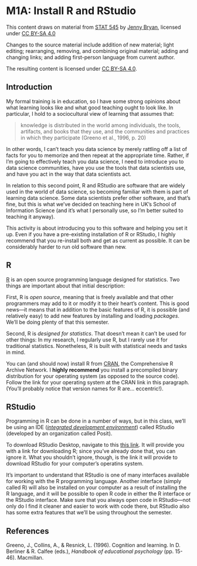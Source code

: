# M1A: Install R and RStudio

This content draws on material from [STAT 545](https://stat545.com/) by [Jenny Bryan](https://jennybryan.org/), licensed under [CC BY-SA 4.0](https://creativecommons.org/licenses/by-sa/4.0/)

Changes to the source material include addition of new material; light editing; rearranging, removing, and combining original material; adding and changing links; and adding first-person language from current author.

The resulting content is licensed under [CC BY-SA 4.0](http://creativecommons.org/licenses/by-nc-sa/4.0/).

## Introduction

My formal training is in education, so I have some strong opinions about what learning looks like and what good teaching ought to look like. In particular, I hold to a sociocultural view of learning that assumes that:

> knowledge is distributed in the world among individuals, the tools, artifacts, and books that they use, and the communities and practices in which they participate (Greeno et al., 1996, p. 20)

In other words, I can't teach you data science by merely rattling off a list of facts for you to memorize and then repeat at the appropriate time. Rather, if I'm going to effectively teach you data science, I need to introduce you to data science communities, have you use the tools that data scientists use, and have you act in the way that data scientists act.

In relation to this second point, R and RStudio are  software that are widely used in the world of data science, so becoming familiar with them is part of learning data science. Some data scientists prefer other software, and that's fine, but this is what we've decided on teaching here in UK's School of Information Science (and it's what I personally use, so I'm better suited to teaching it anyway).

This activity is about introducing you to this software and helping you set it up. Even if you have a pre-existing installation of R or RStudio, I highly recommend that you re-install both and get as current as possible. It can be considerably harder to run old software than new.

## R

[R](https://www.r-project.org/) is an open source programming language designed for statistics. Two things are important about that initial description:

First, R is *open source*, meaning that is freely available and that other programmers may add to it or modify it to their heart's content. This is good news—it means that in addition to the basic features of R, it is possible (and relatively easy) to add new features by installing and loading *packages*. We'll be doing plenty of that this semester.

Second, R is *designed for statistics*. That doesn't mean it can't be used for other things: In my research, I regularly use R, but I rarely use it for traditional statistics. Nonetheless, R is built with statistical needs and tasks in mind.

You can (and should now) install R from [CRAN](https://cloud.r-project.org/), the Comprehensive R Archive Network. I **highly recommend** you install a precompiled binary distribution for your operating system (as opposed to the source code). Follow the link for your operating system at the CRAN link in this paragraph. (You'll probably notice that version names for R are... eccentric!).

## RStudio

Programming in R can be done in a number of ways, but in this class, we'll be using an IDE (*[integrated development environment](https://en.wikipedia.org/wiki/Integrated_development_environment)*) called RStudio (developed by an organization called Posit).

To download RStudio Desktop, navigate to this [this link](https://posit.co/download/rstudio-desktop/). It will provide you with a link for downloading R; since you've already done that, you can ignore it. What you shouldn't ignore, though, is the link it will provide to download RStudio for your computer's operatins system.

It's important to understand that RStudio is one of many interfaces available for working with the R programming language. Another interface (simply called R) will also be installed on your computer as a result of installing the R language, and it will be possible to open R code in either the R interface or the RStudio interface. Make sure that you always open code in RStudio—not only do I find it cleaner and easier to work with code there, but RStudio also has some extra features that we'll be using throughout the semester.

## References

Greeno, J., Collins, A., & Resnick, L. (1996). Cognition and learning. In D. Berliner & R. Calfee (eds.), *Handbook of educational psychology* (pp. 15-46). Macmillan.
